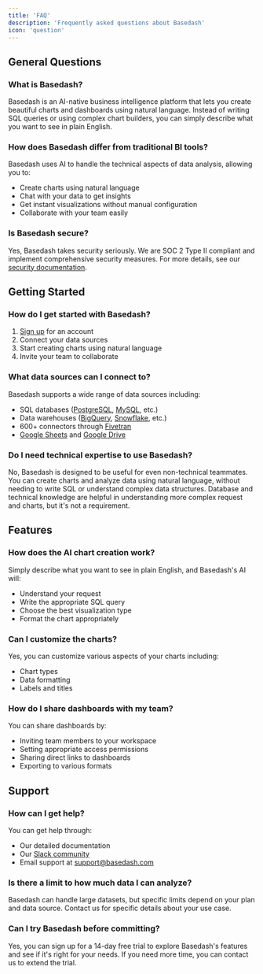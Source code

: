 ```yaml
---
title: 'FAQ'
description: 'Frequently asked questions about Basedash'
icon: 'question'
---
```


## General Questions

### What is Basedash?
Basedash is an AI-native business intelligence platform that lets you create beautiful charts and dashboards using natural language. Instead of writing SQL queries or using complex chart builders, you can simply describe what you want to see in plain English.

### How does Basedash differ from traditional BI tools?
Basedash uses AI to handle the technical aspects of data analysis, allowing you to:
- Create charts using natural language
- Chat with your data to get insights
- Get instant visualizations without manual configuration
- Collaborate with your team easily

### Is Basedash secure?
Yes, Basedash takes security seriously. We are SOC 2 Type II compliant and implement comprehensive security measures. For more details, see our [security documentation](/essentials/security).

## Getting Started

### How do I get started with Basedash?
1. [Sign up](https://charts.basedash.com/signup) for an account
2. Connect your data sources
3. Start creating charts using natural language
4. Invite your team to collaborate

### What data sources can I connect to?
Basedash supports a wide range of data sources including:
- SQL databases ([PostgreSQL](/data-sources/connectors/postgres), [MySQL](/data-sources/connectors/mysql), etc.)
- Data warehouses ([BigQuery](/data-sources/connectors/bigquery), [Snowflake](/data-sources/connectors/snowflake), etc.)
- 600+ connectors through [Fivetran](/data-sources/connectors/fivetran)
- [Google Sheets](/data-sources/connectors/google_sheets) and [Google Drive](/data-sources/connectors/google_drive)

### Do I need technical expertise to use Basedash?
No, Basedash is designed to be useful for even non-technical teammates. You can create charts and analyze data using natural language, without needing to write SQL or understand complex data structures. Database and technical knowledge are helpful in understanding more complex request and charts, but it's not a requirement.

## Features

### How does the AI chart creation work?
Simply describe what you want to see in plain English, and Basedash's AI will:
- Understand your request
- Write the appropriate SQL query
- Choose the best visualization type
- Format the chart appropriately

### Can I customize the charts?
Yes, you can customize various aspects of your charts including:
- Chart types
- Data formatting
- Labels and titles

### How do I share dashboards with my team?
You can share dashboards by:
- Inviting team members to your workspace
- Setting appropriate access permissions
- Sharing direct links to dashboards
- Exporting to various formats

## Support

### How can I get help?
You can get help through:
- Our detailed documentation
- Our [Slack community](https://join.slack.com/t/basedash-community/shared_invite/zt-2yp3j2f8n-0JAyR_wCH8fhY6r2AVqA_w)
- Email support at support@basedash.com

### Is there a limit to how much data I can analyze?
Basedash can handle large datasets, but specific limits depend on your plan and data source. Contact us for specific details about your use case.

### Can I try Basedash before committing?
Yes, you can sign up for a 14-day free trial to explore Basedash's features and see if it's right for your needs. If you need more time, you can contact us to extend the trial.
